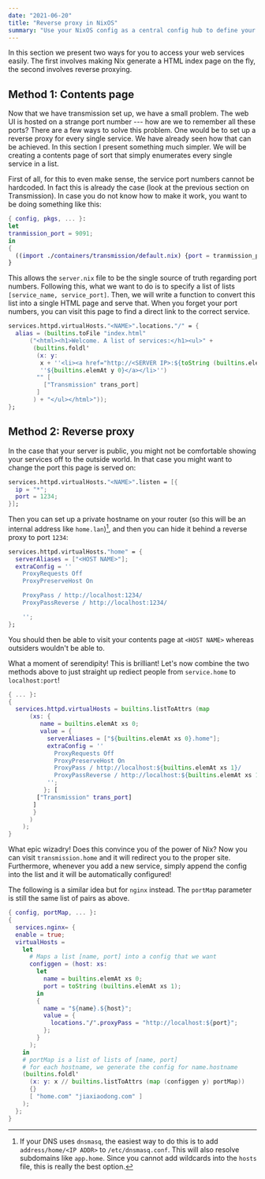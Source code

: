 ```yaml
---
date: "2021-06-20"
title: "Reverse proxy in NixOS"
summary: "Use your NixOS config as a central config hub to define your reverse proxies."
---
```


In this section we present two ways for you to access your web services easily.
The first involves making Nix generate a HTML index page on the fly, the second
involves reverse proxying.

## Method 1: Contents page

Now that we have transmission set up, we have a small problem. The web UI is
hosted on a strange port number --- how are we to remember all these ports?
There are a few ways to solve this problem. One would be to set up a reverse
proxy for every single service. We have already seen how that can be achieved.
In this section I present something much simpler. We will be creating a contents
page of sort that simply enumerates every single service in a list.

First of all, for this to even make sense, the service port numbers cannot be
hardcoded. In fact this is already the case (look at the previous section on
Transmission). In case you do not know how to make it work, you want to be doing
something like this:

```nix path=/etc/nixos/server.nix
{ config, pkgs, ... }:
let
tranmission_port = 9091;
in
{
  ((import ./containers/transmission/default.nix) {port = tranmission_port;})
}
```

This allows the `server.nix` file to be the single source of truth regarding
port numbers. Following this, what we want to do is to specify a list of lists
`[service_name, service_port]`. Then, we will write a function to convert this
list into a single HTML page and serve that. When you forget your port numbers,
you can visit this page to find a direct link to the correct service.

```nix path=/etc/nixos/server.nix
services.httpd.virtualHosts."<NAME>".locations."/" = {
  alias = (builtins.toFile "index.html"
      ("<html><h1>Welcome. A list of services:</h1><ul>" +
       (builtins.foldl'
        (x: y:
         x + ''<li><a href="http://<SERVER IP>:${toString (builtins.elemAt y 1)}">'' +
         ''${builtins.elemAt y 0}</a></li>'')
        "" [
          ["Transmission" trans_port]
        ]
       ) + "</ul></html>"));
};
```

## Method 2: Reverse proxy

In the case that your server is public, you might not be comfortable showing
your services off to the outside world. In that case you might want to change
the port this page is served on:

```nix path=/etc/nixos/server.nix
services.httpd.virtualHosts."<NAME>".listen = [{
  ip = "*";
  port = 1234;
}];
```

Then you can set up a private hostname on your router (so this will be an
internal address like `home.lan`)[^1], and then you can hide it behind a reverse
proxy to port `1234`:

```nix path=/etc/nixos/server.nix
services.httpd.virtualHosts."home" = {
  serverAliases = ["<HOST NAME>"];
  extraConfig = ''
    ProxyRequests Off
    ProxyPreserveHost On

    ProxyPass / http://localhost:1234/
    ProxyPassReverse / http://localhost:1234/

    '';
};
```

You should then be able to visit your contents page at `<HOST NAME>` whereas
outsiders wouldn't be able to.

What a moment of serendipity! This is brilliant! Let's now combine the two
methods above to just straight up rediect people from `service.home` to
`localhost:port`!

```nix path=/etc/nixos/services/https/default.nix
{ ... }:
{
  services.httpd.virtualHosts = builtins.listToAttrs (map
      (xs: {
         name = builtins.elemAt xs 0;
         value = {
           serverAliases = ["${builtins.elemAt xs 0}.home"];
           extraConfig = ''
             ProxyRequests Off
             ProxyPreserveHost On
             ProxyPass / http://localhost:${builtins.elemAt xs 1}/
             ProxyPassReverse / http://localhost:${builtins.elemAt xs 1}/
           '';
          }; [
        ["Transmission" trans_port]
       ]
       }
      )
    );
}
```

What epic wizadry! Does this convince you of the power of Nix? Now you
can visit `transmission.home` and it will redirect you to the proper site.
Furthermore, whenever you add a new service, simply append the config into the
list and it will be automatically configured!

The following is a similar idea but for `nginx` instead.
The `portMap` parameter is still the same list of pairs as above.

```nix path=/etc/nixos/services/nginx/default.nix
{ config, portMap, ... }:
{
  services.nginx= {
  enable = true;
  virtualHosts =
    let
      # Maps a list [name, port] into a config that we want
      configgen = (host: xs:
        let
          name = builtins.elemAt xs 0;
          port = toString (builtins.elemAt xs 1);
        in
        {
          name = "${name}.${host}";
          value = {
            locations."/".proxyPass = "http://localhost:${port}";
          };
        }
      );
    in
    # portMap is a list of lists of [name, port]
    # for each hostname, we generate the config for name.hostname
    (builtins.foldl'
      (x: y: x // builtins.listToAttrs (map (configgen y) portMap))
      {}
      [ "home.com" "jiaxiaodong.com" ]
    );
  };
}
```

[^1]:
    If your DNS uses `dnsmasq`, the easiest way to do this is to add
    `address/home/<IP ADDR>` to `/etc/dnsmasq.conf`. This will also resolve
    subdomains like `app.home`. Since you cannot add wildcards into the `hosts`
    file, this is really the best option.
